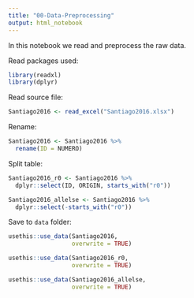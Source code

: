 ```yaml
---
title: "00-Data-Preprocessing"
output: html_notebook
---
```


In this notebook we read and preprocess the raw data.

Read packages used:
```r
library(readxl)
library(dplyr)
```

Read source file:
```r

Santiago2016 <- read_excel("Santiago2016.xlsx")
```

Rename:
```r
Santiago2016 <- Santiago2016 %>%
  rename(ID = NUMERO)
```

Split table:
```r
Santiago2016_r0 <- Santiago2016 %>%
  dplyr::select(ID, ORIGIN, starts_with("r0"))
```

```r
Santiago2016_allelse <- Santiago2016 %>%
  dplyr::select(-starts_with("r0"))
```

Save  to `data` folder:
```r
usethis::use_data(Santiago2016, 
                  overwrite = TRUE)

usethis::use_data(Santiago2016_r0, 
                  overwrite = TRUE)

usethis::use_data(Santiago2016_allelse, 
                  overwrite = TRUE)
```

